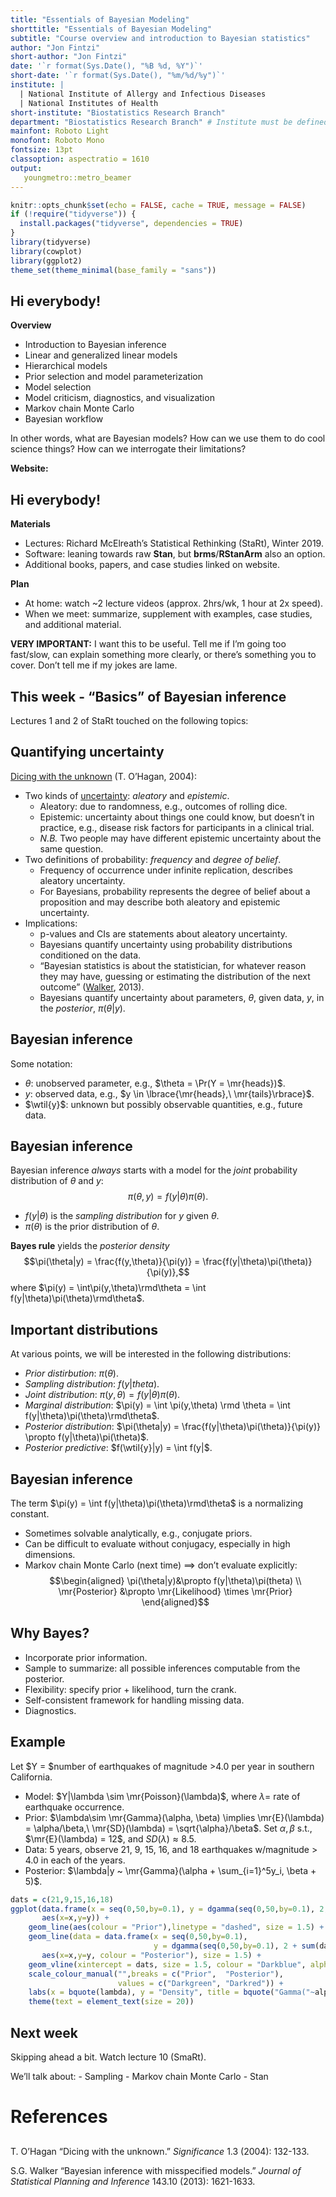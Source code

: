 ```yaml
---
title: "Essentials of Bayesian Modeling"
shorttitle: "Essentials of Bayesian Modeling"
subtitle: "Course overview and introduction to Bayesian statistics"
author: "Jon Fintzi"
short-author: "Jon Fintzi"
date: '`r format(Sys.Date(), "%B %d, %Y")`'
short-date: '`r format(Sys.Date(), "%m/%d/%y")`'
institute: | 
  | National Institute of Allergy and Infectious Diseases
  | National Institutes of Health
short-institute: "Biostatistics Research Branch"
department: "Biostatistics Research Branch" # Institute must be defined
mainfont: Roboto Light
monofont: Roboto Mono
fontsize: 13pt
classoption: aspectratio = 1610
output: 
   youngmetro::metro_beamer
---
```


```r
knitr::opts_chunk$set(echo = FALSE, cache = TRUE, message = FALSE)
if (!require("tidyverse")) {
  install.packages("tidyverse", dependencies = TRUE) 
}
library(tidyverse)
library(cowplot)
library(ggplot2)
theme_set(theme_minimal(base_family = "sans"))
```

## Hi everybody!

**Overview**
\vspace{-0.15in}

- Introduction to Bayesian inference
- Linear and generalized linear models
- Hierarchical models
- Prior selection and model parameterization
- Model selection
- Model criticism, diagnostics, and visualization
- Markov chain Monte Carlo
- Bayesian workflow

In other words, what are Bayesian models? How can we use them to do cool science things? How can we interrogate their limitations?

**Website:** \url{https://github.com/fintzij/BRB_Bayes_course}

## Hi everybody!

**Materials**
\vspace{-0.15in}

- Lectures: Richard McElreath's Statistical Rethinking (StaRt), Winter 2019. 
- Software: leaning towards raw **Stan**, but **brms**/**RStanArm** also an option.
- Additional books, papers, and case studies linked on website. 

**Plan**
\vspace{-0.15in}

- At home: watch ~2 lecture videos (approx. 2hrs/wk, 1 hour at 2x speed).
- When we meet: summarize, supplement with examples, case studies, and additional material.

**VERY IMPORTANT:** I want this to be useful. Tell me if I'm going too fast/slow, can explain something more clearly, or there's something you to cover. Don't tell me if my jokes are lame.

## This week - "Basics" of Bayesian inference 

Lectures 1 and 2 of StaRt touched on the following topics:
\vspace{-0.15in}

\begin{itemize}
    \item Statistical procedures for interepretting natural phenomena.
    \begin{itemize}
        \item Models as golems. 
        \item \textit{Core idea:} Count all the ways data can happen, according to assumptions. Assumptions with more ways that are consistent with data are more plausible. 
    \end{itemize}
    \item Small world (model) vs. large world (real world).
    \item Workflow: design model (globe) $\rightarrow$ collect then condition on data (throw it around, compute posterior) $\rightarrow$ evaluate (sample to summarize, simulate to critique). 
\end{itemize}

\onslide<2>{
I want to talk more about 
\begin{itemize}
\item Bayesian inference and how it inference differs from frequentist inference.
\item What is a Bayesian model? 
\end{itemize}
}

## Quantifying uncertainty

[Dicing with the unknown](https://rss.onlinelibrary.wiley.com/doi/full/10.1111/j.1740-9713.2004.00050.x) (T. O'Hagan, 2004):\vspace{-0.15in}

- Two kinds of [uncertainty](https://en.wikipedia.org/wiki/Uncertainty_quantification): *aleatory* and *epistemic*.
    - Aleatory: due to randomness, e.g., outcomes of rolling dice. 
    - Epistemic: uncertainty about things one could know, but doesn't in practice, e.g., disease risk factors for participants in a clinical trial. 
    - *N.B.* Two people may have different epistemic uncertainty about the same question.
- Two definitions of probability: *frequency* and *degree of belief*. 
    - Frequency of occurrence under infinite replication, describes aleatory uncertainty. 
    - For Bayesians, probability represents the degree of belief about a proposition and may describe both aleatory and epistemic uncertainty.
- Implications:
    - p-values and CIs are statements about aleatory uncertainty. 
    - Bayesians quantify uncertainty using probability distributions conditioned on the data.
    - "Bayesian statistics is about the statistician, for whatever reason they may have, guessing or estimating the distribution of the next outcome" ([Walker](https://www.sciencedirect.com/journal/journal-of-statistical-planning-and-inference/vol/143/issue/10), 2013). 
    - Bayesians quantify uncertainty about parameters, $\theta$, given data, $y$, in the *posterior*, $\pi(\theta|y)$.

## Bayesian inference
Some notation: \vspace{-0.15in}

- $\theta$: unobserved parameter, e.g., $\theta = \Pr(Y = \mr{heads})$. 
- $y$: observed data, e.g., $y \in \lbrace{\mr{heads},\ \mr{tails}\rbrace}$.
- $\wtil{y}$: unknown but possibly observable quantities, e.g., future data.

## Bayesian inference

Bayesian inference *always* starts with a model for the *joint* probability distribution of $\theta$ and $y$: $$\pi(\theta, y) = f(y|\theta)\pi(\theta).$$

- $f(y|\theta)$ is the *sampling distribution* for $y$ given $\theta$. 
- $\pi(\theta)$ is the prior distribution of $\theta$. 

**Bayes rule** yields the *posterior density* $$\pi(\theta|y) =  \frac{f(y,\theta)}{\pi(y)} = \frac{f(y|\theta)\pi(\theta)}{\pi(y)},$$
where $\pi(y) = \int\pi(y,\theta)\rmd\theta = \int f(y|\theta)\pi(\theta)\rmd\theta$.

## Important distributions
At various points, we will be interested in the following distributions: \vspace{-0.15in}

- *Prior distirbution*: $\pi(\theta)$. 
- *Sampling distribution*: $f(y|theta)$. 
- *Joint distribution*: $\pi(y,\theta) = f(y|\theta)\pi(\theta)$.
- *Marginal distribution*: $\pi(y) = \int \pi(y,\theta) \rmd \theta = \int f(y|\theta)\pi(\theta)\rmd\theta$.
- *Posterior distribution*: $\pi(\theta|y) = \frac{f(y|\theta)\pi(\theta)}{\pi(y)} \propto f(y|\theta)\pi(\theta)$. 
- *Posterior predictive*: $f(\wtil{y}|y) = \int f(y|$.

## Bayesian inference
The term $\pi(y) = \int f(y|\theta)\pi(\theta)\rmd\theta$ is a normalizing constant. \vspace{-0.15in}

- Sometimes solvable analytically, e.g., conjugate priors. 
- Can be difficult to evaluate without conjugacy, especially in high dimensions. 
- Markov chain Monte Carlo (next time) $\implies$ don't evaluate explicitly:
$$\begin{aligned}
\pi(\theta|y)&\propto f(y|\theta)\pi(theta) \\
\mr{Posterior} &\propto \mr{Likelihood} \times \mr{Prior}
\end{aligned}$$

## Why Bayes?

- Incorporate prior information.
- Sample to summarize: all possible inferences computable from the posterior. 
- Flexibility: specify prior + likelihood, turn the crank.
- Self-consistent framework for handling missing data. 
- Diagnostics.

## Example

Let $Y = $number of earthquakes of magnitude >4.0 per year in southern California.

- Model: $Y|\lambda \sim \mr{Poisson}(\lambda)$, where $\lambda=$ rate of earthquake occurrence. 
- Prior: $\lambda\sim \mr{Gamma}(\alpha, \beta) \implies \mr{E}(\lambda) = \alpha/\beta,\ \mr{SD}(\lambda) = \sqrt{\alpha}/\beta$. Set $\alpha,\beta$ s.t., $\mr{E}(\lambda) = 12$, and $SD(\lambda) \approx 8.5$. 
- Data: 5 years, observe 21, 9, 15, 16, and 18 earthquakes w/magnitude > 4.0 in each of the years. 
- Posterior: $\lambda|y ~ \mr{Gamma}(\alpha + \sum_{i=1}^5y_i, \beta + 5)$.

```r
dats = c(21,9,15,16,18)
ggplot(data.frame(x = seq(0,50,by=0.1), y = dgamma(seq(0,50,by=0.1), 2, rate = 1/6)),
       aes(x=x,y=y)) + 
    geom_line(aes(colour = "Prior"),linetype = "dashed", size = 1.5) +
    geom_line(data = data.frame(x = seq(0,50,by=0.1), 
                                y = dgamma(seq(0,50,by=0.1), 2 + sum(dats), rate = 1/6 + 5)),
       aes(x=x,y=y, colour = "Posterior"), size = 1.5) +  
    geom_vline(xintercept = dats, size = 1.5, colour = "Darkblue", alpha = 0.5) + 
    scale_colour_manual("",breaks = c("Prior",  "Posterior"),
                        values = c("Darkgreen", "Darkred")) + 
    labs(x = bquote(lambda), y = "Density", title = bquote("Gamma("~alpha~"= 2,"~beta~"= 1/6) prior for "~lambda)) + 
    theme(text = element_text(size = 20))
```


## Next week

Skipping ahead a bit. Watch lecture 10 (SmaRt). 

We'll talk about:
- Sampling
- Markov chain Monte Carlo
- Stan

# References

## 
T. O'Hagan "Dicing with the unknown." *Significance* 1.3 (2004): 132-133.

S.G. Walker "Bayesian inference with misspecified models." *Journal of Statistical Planning and Inference* 143.10 (2013): 1621-1633.
